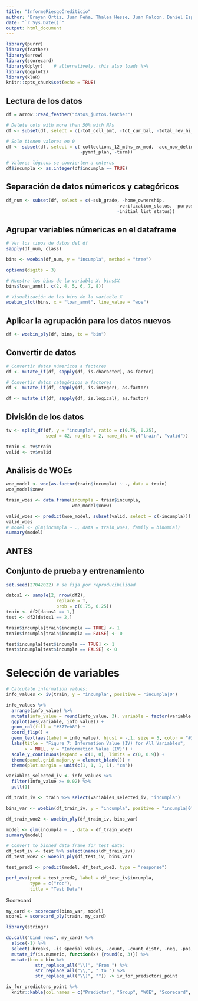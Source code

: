 ```yaml
---
title: "InformeRiesgoCrediticio"
author: "Brayan Ortiz, Juan Peña, Thalea Hesse, Juan Falcon, Daniel Espinal"
date: "`r Sys.Date()`"
output: html_document
---
```


```r
library(purrr)
library(feather)
library(arrow)
library(scorecard)
library(dplyr)    # alternatively, this also loads %>%
library(ggplot2)
library(klaR)
knitr::opts_chunk$set(echo = TRUE)
```

## Lectura de los datos

```r

df = arrow::read_feather("datos_juntos.feather")

# Delete cols with more than 50% with NAs
df <- subset(df, select = c(-tot_coll_amt, -tot_cur_bal, -total_rev_hi_lim))

# Solo tienen valores en 0
df <- subset(df, select = c(-collections_12_mths_ex_med, -acc_now_delinq, 
                            -pymnt_plan, -term))

# Valores lógicos se convierten a enteros
df$incumpla <- as.integer(df$incumpla == TRUE)
```

## Separación de datos númericos y categóricos
```r
df_num <- subset(df, select = c(-sub_grade, -home_ownership,
                                          -verification_status, -purpose, -addr_state,
                                          -initial_list_status))
```

## Agrupar variables númericas en el dataframe

```r
# Ver los tipos de datos del df
sapply(df_num, class)

bins <- woebin(df_num, y = "incumpla", method = "tree")

options(digits = 3)

# Muestra los bins de la variable X: bins$X
bins$loan_amnt[, c(2, 4, 5, 6, 7, 8)]

# Visualización de los bins de la variable X
woebin_plot(bins, x = "loan_amnt", line_value = "woe")
```

## Aplicar la agrupación para los datos nuevos

```r
df <- woebin_ply(df, bins, to = "bin")
```

## Convertir de datos
```r
# Convertir datos númericos a factores
df <- mutate_if(df, sapply(df, is.character), as.factor)

# Convertir datos categóricos a factores
df <- mutate_if(df, sapply(df, is.integer), as.factor)

df <- mutate_if(df, sapply(df, is.logical), as.factor)
```

## División de los datos
```r
tv <- split_df(df, y = "incumpla", ratio = c(0.75, 0.25),
               seed = 42, no_dfs = 2, name_dfs = c("train", "valid"))

train <- tv$train
valid <- tv$valid

```

## Análisis de WOEs

```r


woe_model <- woe(as.factor(train$incumpla) ~ ., data = train)
woe_model$xnew

train_woes <- data.frame(incumpla = train$incumpla, 
                         woe_model$xnew)

valid_woes <- predict(woe_model, subset(valid, select = c(-incumpla)))
valid_woes
# model <- glm(incumpla ~ ., data = train_woes, family = binomial)
summary(model)
```














## ANTES




## Conjunto de prueba y entrenamiento
```r
set.seed(27042022) # se fija por reproducibilidad

datos1 <- sample(2, nrow(df2),
                   replace = T,
                   prob = c(0.75, 0.25))
train <- df2[datos1 == 1,]
test <- df2[datos1 == 2,]

train$incumpla[train$incumpla == TRUE] <- 1
train$incumpla[train$incumpla == FALSE] <- 0

test$incumpla[test$incumpla == TRUE] <- 1
test$incumpla[test$incumpla == FALSE] <- 0
```

# Selección de variables
```r
# Calculate information values: 
info_values <- iv(train, y = "incumpla", positive = "incumpla|0")
```

```r
info_values %>% 
  arrange(info_value) %>% 
  mutate(info_value = round(info_value, 3), variable = factor(variable, levels = variable)) %>% 
  ggplot(aes(variable, info_value)) + 
  geom_col(fill = "#377eb8") + 
  coord_flip() + 
  geom_text(aes(label = info_value), hjust = -.1, size = 5, color = "#377eb8") + 
  labs(title = "Figure 7: Information Value (IV) for All Variables", 
       x = NULL, y = "Information Value (IV)") + 
  scale_y_continuous(expand = c(0, 0), limits = c(0, 0.9)) + 
  theme(panel.grid.major.y = element_blank()) + 
  theme(plot.margin = unit(c(1, 1, 1, 1), "cm"))
```

```r
variables_selected_iv <- info_values %>% 
  filter(info_value >= 0.02) %>% 
  pull(1)

df_train_iv <- train %>% select(variables_selected_iv, "incumpla")

bins_var <- woebin(df_train_iv, y = "incumpla", positive = "incumpla|0")

df_train_woe2 <- woebin_ply(df_train_iv, bins_var)
```

```r
model <- glm(incumpla ~ ., data = df_train_woe2)
summary(model)
```

```r
# Convert to binned data frame for test data: 
df_test_iv <- test %>% select(names(df_train_iv))
df_test_woe2 <- woebin_ply(df_test_iv, bins_var)

test_pred2 <- predict(model, df_test_woe2, type = "response")

perf_eva(pred = test_pred2, label = df_test_iv$incumpla,
         type = c("roc"), 
         title = "Test Data")
```
Scorecard
```r
my_card <- scorecard(bins_var, model)
score1 = scorecard_ply(train, my_card)
```

```r
library(stringr)
```

```r
do.call("bind_rows", my_card) %>% 
  slice(-1) %>% 
  select(-breaks, -is_special_values, -count, -count_distr, -neg, -pos, -posprob) %>% 
  mutate_if(is.numeric, function(x) {round(x, 3)}) %>% 
  mutate(bin = bin %>% 
           str_replace_all("\\[", "From ") %>% 
           str_replace_all("\\,", " to ") %>% 
           str_replace_all("\\)", "")) -> iv_for_predictors_point
```

```r
iv_for_predictors_point %>% 
  knitr::kable(col.names = c("Predictor", "Group", "WOE", "Scorecard", "Bin IV", "Total IV"))
```

